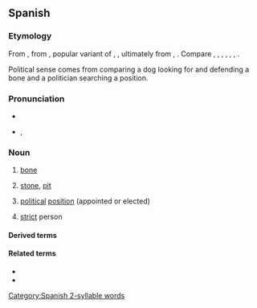 ==Spanish==
{{wikipedia|lang=es}}

===Etymology===
From {{inh|es|osp|huesso}}, from {{inh|es|la|ossum}}, popular variant of {{m|la|os}}, {{m|la||ossis}}, ultimately from {{inh|es|ine-pro|*h₃ésth₁||bone}}, {{m|ine-pro|*h₂óst}}. Compare {{cog|ca|os}}, {{cog|fr|os}}, {{cog|ia|osso}}, {{cog|it|osso}}, {{cog|pt|osso}}, {{cog|ro|os}}, {{cog|sc|ossu}}.

Political sense comes from comparing a dog looking for and defending a bone and a politician searching a position.

===Pronunciation===
* {{es-IPA}}
* {{a|dialectal}} {{es-IPA|güeso}}, {{es-IPA|bueso}}

===Noun===
{{es-noun|m}}

# {{lb|es|anatomy}} [[bone]]
# {{lb|es|botany}} [[stone]], [[pit]] {{gloss|the central part of some [[fruit]]s, consisting of the [[seed]] and a hard [[endocarp]] layer (like those of peach, olive, avocado or mango)}}
# {{lb|es|politics|Mexico|slang}} [[political]] [[position]] (appointed or elected)
# {{lb|es|Spain|informal}} [[strict]] person

====Derived terms====
{{der3|es
|a otro perro con ese hueso
|dar con sus huesos
|dar en hueso
|en los huesos
|perro que no camina, no encuentra hueso
|pinchar en hueso
|{{l|es|hueso duro para roer||tough cookie, tough nut to crack}}
}}

====Related terms====
* {{l|es|ososo}}
* {{l|es|huesudo}}

[[Category:Spanish 2-syllable words]]